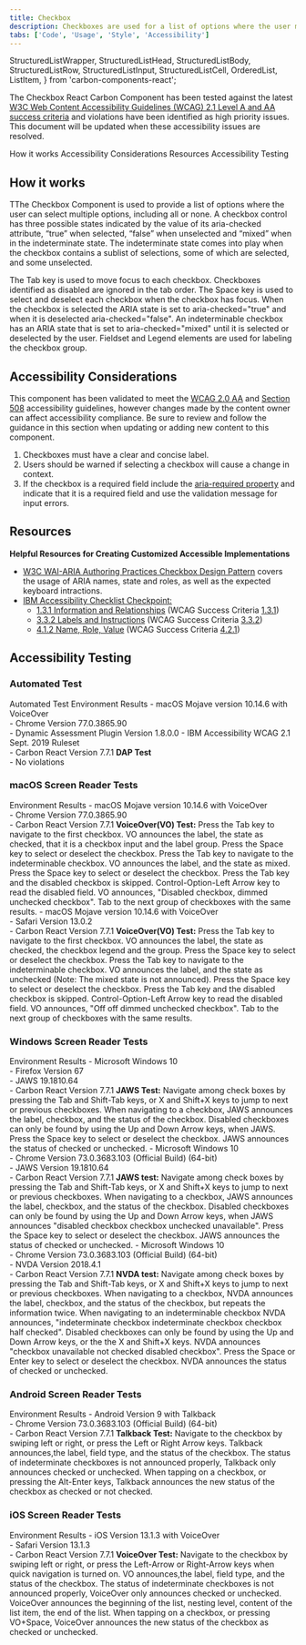 ```yaml
---
title: Checkbox
description: Checkboxes are used for a list of options where the user may select multiple options, including all or none.
tabs: ['Code', 'Usage', 'Style', 'Accessibility']
---
```


  StructuredListWrapper,
  StructuredListHead,
  StructuredListBody,
  StructuredListRow,
  StructuredListInput,
  StructuredListCell,
  OrderedList,
  ListItem,
} from 'carbon-components-react';

<PageDescription>

The Checkbox React Carbon Component has been tested against the latest [W3C
Web Content Accessibility Guidelines (WCAG) 2.1 Level A and AA success
criteria](https://www.w3.org/TR/WCAG21/) and violations have been identified
as high priority issues. This document will be updated when these
accessibility issues are resolved.

</PageDescription>

<AnchorLinks>
  <AnchorLink>How it works</AnchorLink>
  <AnchorLink>Accessibility Considerations</AnchorLink>
  <AnchorLink>Resources</AnchorLink>
  <AnchorLink>Accessibility Testing</AnchorLink>
</AnchorLinks>

## How it works

TThe Checkbox Component is used to provide a list of options where the user can select multiple options, including all or none. A checkbox control has three possible states indicated by the value of its aria-checked attribute, “true” when selected, “false” when unselected and “mixed” when in the indeterminate state. The indeterminate state comes into play when the checkbox contains a sublist of selections, some of which are selected, and some unselected.

The Tab key is used to move focus to each checkbox. Checkboxes identified as disabled are ignored in the tab order. The Space key is used to select and deselect each checkbox when the checkbox has focus. When the checkbox is selected the ARIA state is set to aria-checked="true" and when it is deselected aria-checked="false". An indeterminable checkbox has an ARIA state that is set to aria-checked="mixed" until it is selected or deselected by the user. Fieldset and Legend elements are used for labeling the checkbox group.

## Accessibility Considerations

This component has been validated to meet the [WCAG 2.0 AA](https://www.w3.org/TR/WCAG20/) and [Section 508](http://www.section508.gov/) accessibility guidelines, however changes made by the content owner can affect accessibility compliance. Be sure to review and follow the guidance in this section when updating or adding new content to this component.

1. Checkboxes must have a clear and concise label.
2. Users should be warned if selecting a checkbox will cause a change in context.
3. If the checkbox is a required field include the [aria-required property](https://www.w3.org/TR/WCAG20-TECHS/ARIA2.html) and indicate that it is a required field and use the validation message for input errors.

## Resources

**Helpful Resources for Creating Customized Accessible Implementations**

- [W3C WAI-ARIA Authoring Practices Checkbox Design Pattern](https://www.w3.org/TR/wai-aria-practices/examples/checkbox/checkbox-1/checkbox-1.html) covers the usage of ARIA names, state and roles, as well as the expected keyboard intractions.
- [IBM Accessibility Checklist Checkpoint:](https://www.ibm.com/able/guidelines/ci162/accessibility_checklist.html)
  - [1.3.1 Information and Relationships](https://www.ibm.com/able/guidelines/ci162/info_and_relationships.html) (WCAG Success Criteria [1.3.1](https://www.w3.org/TR/2016/NOTE-UNDERSTANDING-WCAG20-20161007/content-structure-separation-programmatic.html))
  - [3.3.2 Labels and Instructions](https://www.ibm.com/able/guidelines/ci162/labels_or_instructions.html) (WCAG Success Criteria [3.3.2](https://www.w3.org/TR/UNDERSTANDING-WCAG20/minimize-error-cues.html))
  - [4.1.2 Name, Role, Value](https://www.ibm.com/able/guidelines/ci162/name_role_value.html) (WCAG Success Criteria [4.2.1](https://www.w3.org/WAI/WCAG21/Understanding/name-role-value))

## Accessibility Testing

### Automated Test

<Row>
  <Column noGutterSm>
    <StructuredListWrapper>
      <StructuredListHead>
        <StructuredListRow head>
          <StructuredListCell head>
            Automated Test Environment
          </StructuredListCell>
          <StructuredListCell head>Results</StructuredListCell>
        </StructuredListRow>
      </StructuredListHead>
      <StructuredListBody>
        <StructuredListRow>
          <StructuredListCell>
            - macOS Mojave version 10.14.6 with VoiceOver
            <br />
            - Chrome Version 77.0.3865.90
            <br />
            - Dynamic Assessment Plugin Version 1.8.0.0 - IBM Accessibility WCAG
            2.1 Sept. 2019 Ruleset
            <br />- Carbon React Version 7.7.1
          </StructuredListCell>
          <StructuredListCell>
            <strong>DAP Test</strong>
            <br />- No violations
          </StructuredListCell>
        </StructuredListRow>
      </StructuredListBody>
    </StructuredListWrapper>
  </Column>
</Row>

### macOS Screen Reader Tests

<Row>
  <Column noGutterSm>
    <StructuredListWrapper>
      <StructuredListHead>
        <StructuredListRow head>
          <StructuredListCell head>Environment </StructuredListCell>
          <StructuredListCell head>Results</StructuredListCell>
        </StructuredListRow>
      </StructuredListHead>
      <StructuredListBody>
        <StructuredListRow>
          <StructuredListCell>
            - macOS Mojave version 10.14.6 with VoiceOver
            <br />
            - Chrome Version 77.0.3865.90
            <br />- Carbon React Version 7.7.1
          </StructuredListCell>
          <StructuredListCell>
            <strong>VoiceOver(VO) Test:</strong>
            <OrderedList>
              <ListItem>
                Press the Tab key to navigate to the first checkbox. VO
                announces the label, the state as checked, that it is a checkbox
                input and the label group.
              </ListItem>
              <ListItem>
                Press the Space key to select or deselect the checkbox.
              </ListItem>
              <ListItem>
                Press the Tab key to navigate to the indeterminable checkbox. VO
                announces the label, and the state as mixed.
              </ListItem>
              <ListItem>
                Press the Space key to select or deselect the checkbox.
              </ListItem>
              <ListItem>
                Press the Tab key and the disabled checkbox is skipped.
              </ListItem>
              <ListItem>
                Control-Option-Left Arrow key to read the disabled field. VO
                announces, "Disabled checkbox, dimmed unchecked checkbox".
              </ListItem>
              <ListItem>
                Tab to the next group of checkboxes with the same results.
              </ListItem>
            </OrderedList>
          </StructuredListCell>
        </StructuredListRow>
        <StructuredListRow>
          <StructuredListCell>
            - macOS Mojave version 10.14.6 with VoiceOver
            <br />
            - Safari Version 13.0.2
            <br />- Carbon React Version 7.7.1
          </StructuredListCell>
          <StructuredListCell>
            <strong>VoiceOver(VO) Test:</strong>
            <OrderedList>
              <ListItem>
                Press the Tab key to navigate to the first checkbox. VO
                announces the label, the state as checked, the checkbox legend
                and the group.
              </ListItem>
              <ListItem>
                Press the Space key to select or deselect the checkbox.
              </ListItem>
              <ListItem>
                Press the Tab key to navigate to the indeterminable checkbox. VO
                announces the label, and the state as unchecked (Note: The mixed
                state is not announced).
              </ListItem>
              <ListItem>
                Press the Space key to select or deselect the checkbox.
              </ListItem>
              <ListItem>
                Press the Tab key and the disabled checkbox is skipped.
              </ListItem>
              <ListItem>
                Control-Option-Left Arrow key to read the disabled field. VO
                announces, "Off off dimmed unchecked checkbox".
              </ListItem>
              <ListItem>
                Tab to the next group of checkboxes with the same results.
              </ListItem>
            </OrderedList>
          </StructuredListCell>
        </StructuredListRow>
      </StructuredListBody>
    </StructuredListWrapper>
  </Column>
</Row>

### Windows Screen Reader Tests

<Row>
  <Column noGutterSm>
    <StructuredListWrapper>
      <StructuredListHead>
        <StructuredListRow head>
          <StructuredListCell head>Environment</StructuredListCell>
          <StructuredListCell head>Results</StructuredListCell>
        </StructuredListRow>
      </StructuredListHead>
      <StructuredListBody>
        <StructuredListRow>
          <StructuredListCell>
            - Microsoft Windows 10
            <br />
            - Firefox Version 67
            <br />
            - JAWS 19.1810.64
            <br />- Carbon React Version 7.7.1
          </StructuredListCell>
          <StructuredListCell>
            <strong>JAWS Test:</strong>
            <OrderedList>
              <ListItem>
                Navigate among check boxes by pressing the Tab and Shift-Tab
                keys, or X and Shift+X keys to jump to next or previous
                checkboxes.
              </ListItem>
              <ListItem>
                When navigating to a checkbox, JAWS announces the label,
                checkbox, and the status of the checkbox.
              </ListItem>
              <ListItem>
                Disabled checkboxes can only be found by using the Up and Down
                Arrow keys, when JAWS.
              </ListItem>
              <ListItem>
                Press the Space key to select or deselect the checkbox. JAWS
                announces the status of checked or unchecked.
              </ListItem>
            </OrderedList>
          </StructuredListCell>
        </StructuredListRow>
        <StructuredListRow>
          <StructuredListCell>
            - Microsoft Windows 10
            <br />
            - Chrome Version 73.0.3683.103 (Official Build) (64-bit)
            <br />
            - JAWS Version 19.1810.64
            <br />- Carbon React Version 7.7.1
          </StructuredListCell>
          <StructuredListCell>
            <strong>JAWS test:</strong>
            <OrderedList>
              <ListItem>
                Navigate among check boxes by pressing the Tab and Shift-Tab
                keys, or X and Shift+X keys to jump to next or previous
                checkboxes.
              </ListItem>
              <ListItem>
                When navigating to a checkbox, JAWS announces the label,
                checkbox, and the status of the checkbox.
              </ListItem>
              <ListItem>
                Disabled checkboxes can only be found by using the Up and Down
                Arrow keys, when JAWS announces "disabled checkbox checkbox
                unchecked unavailable".
              </ListItem>
              <ListItem>
                Press the Space key to select or deselect the checkbox. JAWS
                announces the status of checked or unchecked.
              </ListItem>
            </OrderedList>
          </StructuredListCell>
        </StructuredListRow>
        <StructuredListRow>
          <StructuredListCell>
            - Microsoft Windows 10
            <br />
            - Chrome Version 73.0.3683.103 (Official Build) (64-bit)
            <br />
            - NVDA Version 2018.4.1
            <br />- Carbon React Version 7.7.1
          </StructuredListCell>
          <StructuredListCell>
            <strong>NVDA test:</strong>
            <OrderedList>
              <ListItem>
                Navigate among check boxes by pressing the Tab and Shift-Tab
                keys, or X and Shift+X keys to jump to next or previous
                checkboxes.
              </ListItem>
              <ListItem>
                When navigating to a checkbox, NVDA announces the label,
                checkbox, and the status of the checkbox, but repeats the
                information twice.
              </ListItem>
              <ListItem>
                When navigating to an indeterminable checkbox NVDA announces,
                "indeterminate checkbox indeterminate checkbox checkbox half
                checked".
              </ListItem>
              <ListItem>
                Disabled checkboxes can only be found by using the Up and Down
                Arrow keys, or the the X and Shift+X keys. NVDA announces
                "checkbox unavailable not checked disabled checkbox".
              </ListItem>
              <ListItem>
                Press the Space or Enter key to select or deselect the checkbox.
                NVDA announces the status of checked or unchecked.
              </ListItem>
            </OrderedList>
          </StructuredListCell>
        </StructuredListRow>
      </StructuredListBody>
    </StructuredListWrapper>
  </Column>
</Row>

### Android Screen Reader Tests

<Row>
  <Column noGutterSm>
    <StructuredListWrapper>
      <StructuredListHead>
        <StructuredListRow head>
          <StructuredListCell head>Environment </StructuredListCell>
          <StructuredListCell head>Results</StructuredListCell>
        </StructuredListRow>
      </StructuredListHead>
      <StructuredListBody>
        <StructuredListRow>
          <StructuredListCell>
            - Android Version 9 with Talkback
            <br />
            - Chrome Version 73.0.3683.103 (Official Build) (64-bit)
            <br />- Carbon React Version 7.7.1
          </StructuredListCell>
          <StructuredListCell>
            <strong>Talkback Test:</strong>
            <OrderedList>
              <ListItem>
                Navigate to the checkbox by swiping left or right, or press the
                Left or Right Arrow keys. Talkback announces,the label, field
                type, and the status of the checkbox.
              </ListItem>
              <ListItem>
                The status of indeterminate checkboxes is not announced
                properly, Talkback only announces checked or unchecked.
              </ListItem>
              <ListItem>
                When tapping on a checkbox, or pressing the Alt-Enter keys,
                Talkback announces the new status of the checkbox as checked or
                not checked.
              </ListItem>
            </OrderedList>
          </StructuredListCell>
        </StructuredListRow>
      </StructuredListBody>
    </StructuredListWrapper>
  </Column>
</Row>

### iOS Screen Reader Tests

<Row>
  <Column noGutterSm>
    <StructuredListWrapper>
      <StructuredListRow head>
        <StructuredListCell head>Environment </StructuredListCell>
        <StructuredListCell head>Results</StructuredListCell>
      </StructuredListRow>
      <StructuredListBody>
        <StructuredListRow>
          <StructuredListCell>
            - iOS Version 13.1.3 with VoiceOver
            <br />
            - Safari Version 13.1.3
            <br />- Carbon React Version 7.7.1
          </StructuredListCell>
          <StructuredListCell>
            <strong>VoiceOver Test:</strong>
            <OrderedList>
              <ListItem>
                Navigate to the checkbox by swiping left or right, or press the
                Left-Arrow or Right-Arrow keys when quick navigation is turned
                on. VO announces,the label, field type, and the status of the
                checkbox.
              </ListItem>
              <ListItem>
                The status of indeterminate checkboxes is not announced
                properly, VoiceOver only announces checked or unchecked.
              </ListItem>
              <ListItem>
                VoiceOver announces the beginning of the list, nesting level,
                content of the list item, the end of the list.
              </ListItem>
              <ListItem>
                When tapping on a checkbox, or pressing VO+Space, VoiceOver
                announces the new status of the checkbox as checked or
                unchecked.
              </ListItem>
            </OrderedList>
          </StructuredListCell>
        </StructuredListRow>
      </StructuredListBody>
    </StructuredListWrapper>
  </Column>
</Row>
